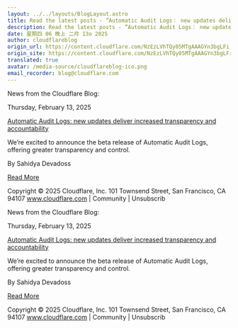 ```yaml
---
layout: ../../layouts/BlogLayout.astro
title: Read the latest posts - ”Automatic Audit Logs： new updates deliver increased transparency and accountability”
description: Read the latest posts - ”Automatic Audit Logs： new updates deliver increased transparency and accountability”
date: 星期四 06 晚上 二月 13o 2025
author: cloudflareblog
origin_url: https://content.cloudflare.com/NzEzLVhTQy05MTgAAAGYn3bgLFi_ccb0VacOdZ9HomTqQIBeAPSmEWoZSUUCuGa7ck5yxkl1ctpHMi69WE44vTpAHF0=
origin_site: https://content.cloudflare.com/NzEzLVhTQy05MTgAAAGYn3bgLFi_ccb0VacOdZ9HomTqQIBeAPSmEWoZSUUCuGa7ck5yxkl1ctpHMi69WE44vTpAHF0=
translated: true
avatar: /media-source/cloudflareblog-ico.png
email_recorder: blog@cloudflare.com
---
```



<Reference client:only="react" title="Read the latest posts - ”Automatic Audit Logs： new updates deliver increased transparency and accountability”" url="https://content.cloudflare.com/NzEzLVhTQy05MTgAAAGYn3bgLFi_ccb0VacOdZ9HomTqQIBeAPSmEWoZSUUCuGa7ck5yxkl1ctpHMi69WE44vTpAHF0=" />

<Detail client:only="react">
	News from the Cloudflare Blog:

Thursday, February 13, 2025

[Automatic Audit Logs: new updates deliver increased transparency and accountability](https://content.cloudflare.com/NzEzLVhTQy05MTgAAAGYn3bgLFi_ccb0VacOdZ9HomTqQIBeAPSmEWoZSUUCuGa7ck5yxkl1ctpHMi69WE44vTpAHF0=)

We’re excited to announce the beta release of Automatic Audit Logs, offering greater transparency and control.

By Sahidya Devadoss

[Read More](https://content.cloudflare.com/NzEzLVhTQy05MTgAAAGYn3bgLFi_ccb0VacOdZ9HomTqQIBeAPSmEWoZSUUCuGa7ck5yxkl1ctpHMi69WE44vTpAHF0=)

Copyright © 2025 Cloudflare, Inc. 101 Townsend Street, San Francisco, CA 94107 www.cloudflare.com | Community | Unsubscrib
</Detail>

News from the Cloudflare Blog:

Thursday, February 13, 2025

[Automatic Audit Logs: new updates deliver increased transparency and accountability](https://content.cloudflare.com/NzEzLVhTQy05MTgAAAGYn3bgLFi_ccb0VacOdZ9HomTqQIBeAPSmEWoZSUUCuGa7ck5yxkl1ctpHMi69WE44vTpAHF0=)

We’re excited to announce the beta release of Automatic Audit Logs, offering greater transparency and control.

By Sahidya Devadoss

[Read More](https://content.cloudflare.com/NzEzLVhTQy05MTgAAAGYn3bgLFi_ccb0VacOdZ9HomTqQIBeAPSmEWoZSUUCuGa7ck5yxkl1ctpHMi69WE44vTpAHF0=)

Copyright © 2025 Cloudflare, Inc. 101 Townsend Street, San Francisco, CA 94107 www.cloudflare.com | Community | Unsubscrib


